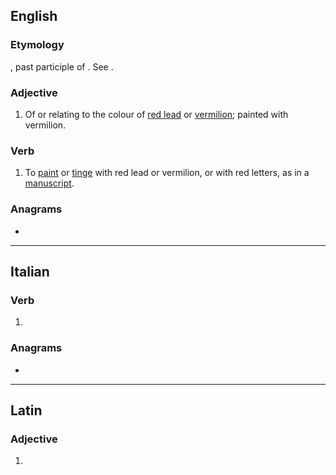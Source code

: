 ==English==

===Etymology===
{{etyl|la|en}} {{lena}} {{m|la|miniatus}}, past participle of {{m|la|miniare}}. See {{m|en|minium}}.

===Adjective===
{{en-adj}}

# Of or relating to the colour of [[red lead]] or [[vermilion]]; painted with vermilion.

===Verb===
{{en-verb|miniat}}

# To [[paint]] or [[tinge]] with red lead or vermilion, or with red letters, as in a [[manuscript]].
#: {{rfquotek|lang=en|T. Wharton}}

{{Webster 1913}}

===Anagrams===
* {{anagrams|en|a=aeiimnt|intimae}}

----

==Italian==

===Verb===
{{head|it|verb form}}

# {{inflection of|minare||2|p|pres|subj|lang=it}}

===Anagrams===
* {{l|it|tiamine}}

----

==Latin==

===Adjective===
{{la-adj-form|miniāte}}

# {{inflection of|miniātus||voc|m|s|lang=la}}